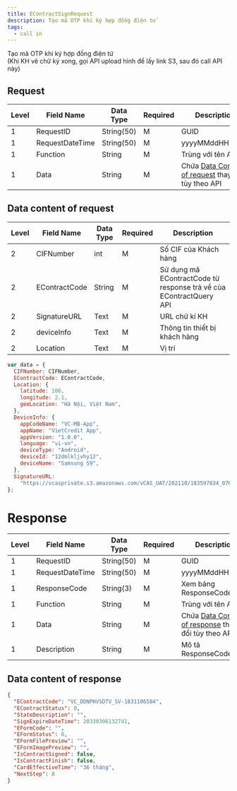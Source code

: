 ```yaml
---
title: EContractSignRequest
description: Tạo mã OTP khi ký hợp đồng điện tử
tags:
  - call in
---
```


Tạo mã OTP khi ký hợp đồng điện tử<br />
(Khi KH vẽ chữ ký xong, gọi API upload hình để lấy link S3, sau đó call API này)

## Request

| Level | Field Name      | Data Type  | Required | Description                                                                    |
| ----- | --------------- | ---------- | -------- | ------------------------------------------------------------------------------ |
| 1     | RequestID       | String(50) | M        | GUID                                                                           |
| 1     | RequestDateTime | String(50) | M        | yyyyMMddHHmmss                                                                 |
| 1     | Function        | String     | M        | Trùng với tên API                                                              |
| 1     | Data            | String     | M        | Chứa [Data Content of request](#data-content-of-request) thay đổi tùy theo API |

## Data content of request

| Level | Field Name    | Data Type | Required | Description                                                        |
| ----- | ------------- | --------- | -------- | ------------------------------------------------------------------ |
| 2     | CIFNumber     | int       | M        | Số CIF của Khách hàng                                              |
| 2     | EContractCode | String    | M        | Sử dụng mã EContractCode từ response trả về của EContractQuery API |
| 2     | SignatureURL  | Text      | M        | URL chữ kí KH                                                      |
| 2     | deviceInfo    | Text      | M        | Thông tin thiết bị khách hàng                                      |
| 2     | Location      | Text      | M        | Vị trí                                                             |

```javascript
var data = {
  CIFNumber: CIFNumber,
  EContractCode: EContractCode,
  Location: {
    latitude: 100,
    longitude: 2.1,
    geoLocation: "Hà Nội, Việt Nam",
  },
  DeviceInfo: {
    appCodeName: "VC-MB-App",
    appName: "VietCredit App",
    appVersion: "1.0.0",
    language: "vi-vn",
    deviceType: "Android",
    deviceId: "12dmlkljvhy12",
    deviceName: "Samsung S9",
  },
  SignatureURL:
    "https://vcasprivate.s3.amazonaws.com/vCAS_UAT/202110/183597834_0768558634_1635304823494.jpg",
};
```

# Response

| Level | Field Name      | Data Type  | Required | Description                                                                      |
| ----- | --------------- | ---------- | -------- | -------------------------------------------------------------------------------- |
| 1     | RequestID       | String(50) | M        | GUID                                                                             |
| 1     | RequestDateTime | String(50) | M        | yyyyMMddHHmmss                                                                   |
| 1     | ResponseCode    | String(3)  | M        | Xem bảng ResponseCodeData                                                        |
| 1     | Function        | String     | M        | Trùng với tên API                                                                |
| 1     | Data            | String     | M        | Chứa [Data Content of response](#data-content-of-response) thay đổi tùy theo API |
| 1     | Description     | String     | M        | Mô tả ResponseCode                                                               |

## Data content of response

```json
{
  "EContractCode": "VC_DDNPHVSDTV_SV-1831106584",
  "EContractStatus": 0,
  "StateDescription": "",
  "SignExpireDateTime": 20330306132741,
  "EFormCode": "",
  "EFormStatus": 0,
  "EFormFilePreview": "",
  "EFormImagePreview": "",
  "IsContractSigned": false,
  "IsContractFinish": false,
  "CardEffectiveTime": "36 tháng",
  "NextStep": 8
}
```
